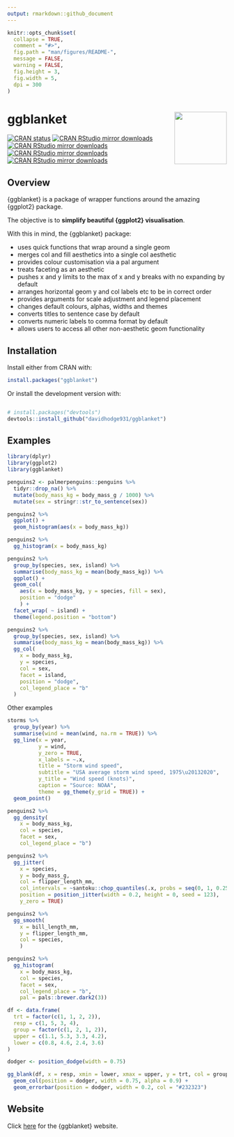 ```yaml
---
output: rmarkdown::github_document
---
```


<!-- README.md is generated from README.Rmd. Please edit that file -->

```r
knitr::opts_chunk$set(
  collapse = TRUE,
  comment = "#>",
  fig.path = "man/figures/README-",
  message = FALSE,
  warning = FALSE,
  fig.height = 3, 
  fig.width = 5,
  dpi = 300 
)
```

# ggblanket <img src="man/figures/logo.png" align="right" width="120" />

<!-- badges: start -->
  [![CRAN status](https://www.r-pkg.org/badges/version/ggblanket)](https://CRAN.R-project.org/package=ggblanket)
[![CRAN RStudio mirror downloads](https://cranlogs.r-pkg.org/badges/grand-total/ggblanket?color=lightgrey)](https://r-pkg.org/pkg/ggblanket)
[![CRAN RStudio mirror downloads](https://cranlogs.r-pkg.org/badges/last-month/ggblanket?color=lightgrey)](https://r-pkg.org/pkg/ggblanket)
[![CRAN RStudio mirror downloads](https://cranlogs.r-pkg.org/badges/last-week/ggblanket?color=lightgrey)](https://r-pkg.org/pkg/ggblanket)
[![CRAN RStudio mirror downloads](https://cranlogs.r-pkg.org/badges/last-day/ggblanket?color=lightgrey)](https://r-pkg.org/pkg/ggblanket)
<!-- badges: end -->

## Overview

{ggblanket} is a package of wrapper functions around the amazing {ggplot2} package. 

The objective is to **simplify beautiful {ggplot2} visualisation**. 

With this in mind, the {ggblanket} package:

* uses quick functions that wrap around a single geom
* merges col and fill aesthetics into a single col aesthetic
* provides colour customisation via a pal argument
* treats faceting as an aesthetic
* pushes x and y limits to the max of x and y breaks with no expanding by default
* arranges horizontal geom y and col labels etc to be in correct order 
* provides arguments for scale adjustment and legend placement
* changes default colours, alphas, widths and themes
* converts titles to sentence case by default
* converts numeric labels to comma format by default
* allows users to access all other non-aesthetic geom functionality 

## Installation

Install either from CRAN with:

``` r
install.packages("ggblanket")
```

Or install the development version with:

``` r

# install.packages("devtools")
devtools::install_github("davidhodge931/ggblanket")
```
## Examples

```r
library(dplyr)
library(ggplot2)
library(ggblanket)

penguins2 <- palmerpenguins::penguins %>% 
  tidyr::drop_na() %>% 
  mutate(body_mass_kg = body_mass_g / 1000) %>% 
  mutate(sex = stringr::str_to_sentence(sex))
```

```r
penguins2 %>% 
  ggplot() +
  geom_histogram(aes(x = body_mass_kg)) 
```

```r
penguins2 %>% 
  gg_histogram(x = body_mass_kg) 
```

```r
penguins2 %>%
  group_by(species, sex, island) %>%
  summarise(body_mass_kg = mean(body_mass_kg)) %>%
  ggplot() +
  geom_col(
    aes(x = body_mass_kg, y = species, fill = sex), 
    position = "dodge"
    ) +
  facet_wrap( ~ island) +
  theme(legend.position = "bottom")

```

```r
penguins2 %>%
  group_by(species, sex, island) %>%
  summarise(body_mass_kg = mean(body_mass_kg)) %>%
  gg_col(
    x = body_mass_kg,
    y = species,
    col = sex,
    facet = island,
    position = "dodge",
    col_legend_place = "b"
  )
```

Other examples

```r
storms %>% 
  group_by(year) %>% 
  summarise(wind = mean(wind, na.rm = TRUE)) %>% 
  gg_line(x = year, 
          y = wind, 
          y_zero = TRUE,
          x_labels = ~.x, 
          title = "Storm wind speed",
          subtitle = "USA average storm wind speed, 1975\u20132020", 
          y_title = "Wind speed (knots)", 
          caption = "Source: NOAA",
          theme = gg_theme(y_grid = TRUE)) +
  geom_point()
```

```r
penguins2 %>% 
  gg_density(
    x = body_mass_kg, 
    col = species, 
    facet = sex, 
    col_legend_place = "b")
```

```r
penguins2 %>%
  gg_jitter(
    x = species,
    y = body_mass_g,
    col = flipper_length_mm,
    col_intervals = ~santoku::chop_quantiles(.x, probs = seq(0, 1, 0.25)),
    position = position_jitter(width = 0.2, height = 0, seed = 123), 
    y_zero = TRUE)
```

```r
penguins2 %>% 
  gg_smooth(
    x = bill_length_mm,
    y = flipper_length_mm,
    col = species,
    ) 
```

```r
penguins2 %>%
  gg_histogram(
    x = body_mass_kg,
    col = species, 
    facet = sex, 
    col_legend_place = "b", 
    pal = pals::brewer.dark2(3))
```

```r
df <- data.frame(
  trt = factor(c(1, 1, 2, 2)),
  resp = c(1, 5, 3, 4),
  group = factor(c(1, 2, 1, 2)),
  upper = c(1.1, 5.3, 3.3, 4.2),
  lower = c(0.8, 4.6, 2.4, 3.6)
)

dodger <- position_dodge(width = 0.75)

gg_blank(df, x = resp, xmin = lower, xmax = upper, y = trt, col = group) +
  geom_col(position = dodger, width = 0.75, alpha = 0.9) +
  geom_errorbar(position = dodger, width = 0.2, col = "#232323")
```

## Website

Click [here](https://davidhodge931.github.io/ggblanket/) for the {ggblanket} website.
